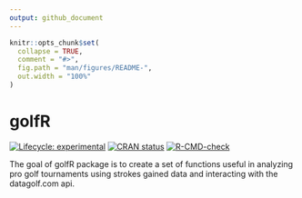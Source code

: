 ```yaml
---
output: github_document
---
```


<!-- README.md is generated from README.Rmd. Please edit that file -->

```r
knitr::opts_chunk$set(
  collapse = TRUE,
  comment = "#>",
  fig.path = "man/figures/README-",
  out.width = "100%"
)
```

# golfR

<!-- badges: start -->
[![Lifecycle: experimental](https://img.shields.io/badge/lifecycle-experimental-orange.svg)](https://lifecycle.r-lib.org/articles/stages.html#experimental)
[![CRAN status](https://www.r-pkg.org/badges/version/datagolf)](https://CRAN.R-project.org/package=datagolf)
[![R-CMD-check](https://github.com/tayharris/golfr/actions/workflows/R-CMD-check.yaml/badge.svg)](https://github.com/tayharris/golfr/actions/workflows/R-CMD-check.yaml)
<!-- badges: end -->

The goal of golfR package is to create a set of functions useful in analyzing pro golf tournaments using strokes gained data and interacting with the datagolf.com api.

